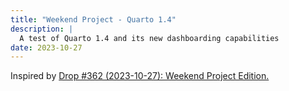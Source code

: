 ```yaml
---
title: "Weekend Project - Quarto 1.4"
description: |
  A test of Quarto 1.4 and its new dashboarding capabilities
date: 2023-10-27
---
```


Inspired by [Drop #362 (2023-10-27): Weekend Project Edition.](https://dailyfinds.hrbrmstr.dev/p/drop-362-2023-10-27-weekend-project)
